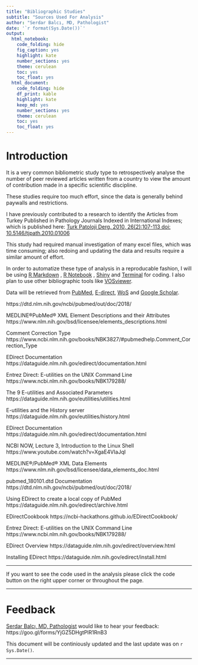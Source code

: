 ```yaml
---
title: "Bibliographic Studies"
subtitle: "Sources Used For Analysis"
author: "Serdar Balcı, MD, Pathologist"
date: '`r format(Sys.Date())`'
output: 
  html_notebook: 
    code_folding: hide
    fig_caption: yes
    highlight: kate
    number_sections: yes
    theme: cerulean
    toc: yes
    toc_float: yes
  html_document: 
    code_folding: hide
    df_print: kable
    highlight: kate
    keep_md: yes
    number_sections: yes
    theme: cerulean
    toc: yes
    toc_float: yes
---
```


# Introduction

It is a very common bibliometric study type to retrospectively analyse the number of peer reviewed articles written from a country to view the amount of contribution made in a specific scientific discipline.

These studies require too much effort, since the data is generally behind paywalls and restrictions.

I have previously contributed to a research to identify the Articles from Turkey Published in Pathology Journals Indexed in International Indexes; which is published here: [Turk Patoloji Derg. 2010, 26(2):107-113 doi: 10.5146/tjpath.2010.01006](http://www.turkjpath.org/summary_en.php3?id=1423) 

This study had required manual investigation of many excel files, which was time consuming; also redoing and updating the data and results require a similar amount of effort.

In order to automatize these type of analysis in a reproducable fashion, 
I will be using
<!-- list of analysis tools -->
[R Markdown](https://rmarkdown.rstudio.com/)
,
[R Notebook](https://rmarkdown.rstudio.com/r_notebooks.html)
,
[Shiny](https://shiny.rstudio.com/)
and
[Terminal](https://en.0wikipedia.org/wiki/Terminal_(macOS))
for coding. 
I also plan to use other bibliographic tools like
[VOSviewer](http://www.vosviewer.com/).

Data will be retrieved from 
[PubMed](https://www.ncbi.nlm.nih.gov/pubmed), 
[E-direct](https://dataguide.nlm.nih.gov/edirect/overview.html),
[WoS](www.webofknowledge.com/)
and
[Google Scholar](https://scholar.google.com).


https://dtd.nlm.nih.gov/ncbi/pubmed/out/doc/2018/


MEDLINE®PubMed® XML Element Descriptions and their Attributes
https://www.nlm.nih.gov/bsd/licensee/elements_descriptions.html

Comment Correction Type
https://www.ncbi.nlm.nih.gov/books/NBK3827/#pubmedhelp.Comment_Correction_Type

EDirect Documentation
https://dataguide.nlm.nih.gov/edirect/documentation.html

Entrez Direct: E-utilities on the UNIX Command Line
https://www.ncbi.nlm.nih.gov/books/NBK179288/

The 9 E-utilities and Associated Parameters
https://dataguide.nlm.nih.gov/eutilities/utilities.html

E-utilities and the History server
https://dataguide.nlm.nih.gov/eutilities/history.html

EDirect Documentation
https://dataguide.nlm.nih.gov/edirect/documentation.html

NCBI NOW, Lecture 3, Introduction to the Linux Shell
https://www.youtube.com/watch?v=XgaE4VIaJqI

MEDLINE®/PubMed® XML Data Elements
https://www.nlm.nih.gov/bsd/licensee/data_elements_doc.html

pubmed_180101.dtd Documentation
https://dtd.nlm.nih.gov/ncbi/pubmed/out/doc/2018/

Using EDirect to create a local copy of PubMed
https://dataguide.nlm.nih.gov/edirect/archive.html

EDirectCookbook
https://ncbi-hackathons.github.io/EDirectCookbook/

Entrez Direct: E-utilities on the UNIX Command Line
https://www.ncbi.nlm.nih.gov/books/NBK179288/

EDirect Overview
https://dataguide.nlm.nih.gov/edirect/overview.html

Installing EDirect
https://dataguide.nlm.nih.gov/edirect/install.html



---

If you want to see the code used in the analysis please click the code button on the right upper corner or throughout the page. 

---

# Feedback

[Serdar Balcı, MD, Pathologist](https://github.com/sbalci) would like to hear your feedback: https://goo.gl/forms/YjGZ5DHgtPlR1RnB3

This document will be continiously updated and the last update was on `r Sys.Date()`.

---